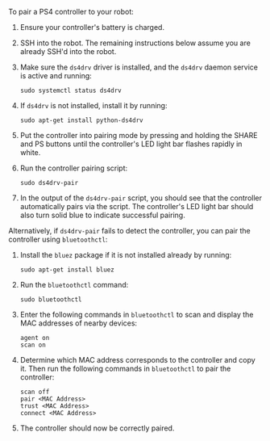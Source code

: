 To pair a PS4 controller to your robot:

1. Ensure your controller's battery is charged.

2. SSH into the robot. The remaining instructions below assume you are already SSH'd into the robot.

3. Make sure the `ds4drv` driver is installed, and the `ds4drv` daemon service is active and running:

   ```
   sudo systemctl status ds4drv
   ```

4. If `ds4drv` is not installed, install it by running:

   ```
   sudo apt-get install python-ds4drv
   ```

5. Put the controller into pairing mode by pressing and holding the SHARE and PS buttons until the controller's LED light bar flashes rapidly in white.

6. Run the controller pairing script:

   ```
   sudo ds4drv-pair
   ```

7. In the output of the `ds4drv-pair` script, you should see that the controller automatically pairs via the script. The controller's LED light bar should also turn solid blue to indicate successful pairing.

Alternatively, if `ds4drv-pair` fails to detect the controller, you can pair the controller using `bluetoothctl`:

1. Install the `bluez` package if it is not installed already by running:

   ```
   sudo apt-get install bluez
   ```

2. Run the `bluetoothctl` command:

   ```
   sudo bluetoothctl
   ```

3. Enter the following commands in `bluetoothctl` to scan and display the MAC addresses of nearby devices:

   ```
   agent on
   scan on
   ```

4. Determine which MAC address corresponds to the controller and copy it. Then run the following commands in `bluetoothctl` to pair the controller:

   ```
   scan off
   pair <MAC Address>
   trust <MAC Address>
   connect <MAC Address>
   ```

5. The controller should now be correctly paired.
